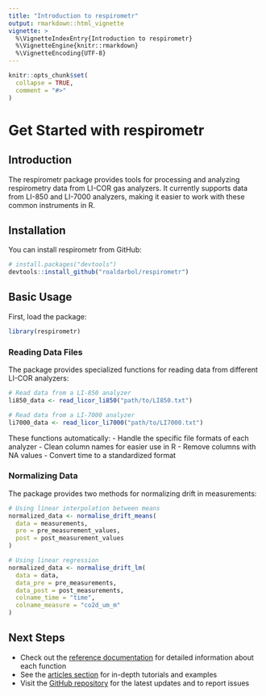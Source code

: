 ```yaml
---
title: "Introduction to respirometr"
output: rmarkdown::html_vignette
vignette: >
  %\VignetteIndexEntry{Introduction to respirometr}
  %\VignetteEngine{knitr::rmarkdown}
  %\VignetteEncoding{UTF-8}
---
```


```r
knitr::opts_chunk$set(
  collapse = TRUE,
  comment = "#>"
)
```

# Get Started with respirometr

## Introduction

The respirometr package provides tools for processing and analyzing respirometry data from LI-COR gas analyzers. It currently supports data from LI-850 and LI-7000 analyzers, making it easier to work with these common instruments in R.

## Installation

You can install respirometr from GitHub:

```r
# install.packages("devtools")
devtools::install_github("roaldarbol/respirometr")
```

## Basic Usage

First, load the package:

```r
library(respirometr)
```

### Reading Data Files

The package provides specialized functions for reading data from different LI-COR analyzers:

```r
# Read data from a LI-850 analyzer
li850_data <- read_licor_li850("path/to/LI850.txt")

# Read data from a LI-7000 analyzer
li7000_data <- read_licor_li7000("path/to/LI7000.txt")
```

These functions automatically:
- Handle the specific file formats of each analyzer
- Clean column names for easier use in R
- Remove columns with NA values
- Convert time to a standardized format

### Normalizing Data

The package provides two methods for normalizing drift in measurements:

```r
# Using linear interpolation between means
normalized_data <- normalise_drift_means(
  data = measurements,
  pre = pre_measurement_values,
  post = post_measurement_values
)

# Using linear regression
normalized_data <- normalise_drift_lm(
  data = data,
  data_pre = pre_measurements,
  data_post = post_measurements,
  colname_time = "time",
  colname_measure = "co2d_um_m"
)
```


## Next Steps

- Check out the [reference documentation](link_to_reference) for detailed information about each function
- See the [articles section](link_to_articles) for in-depth tutorials and examples
- Visit the [GitHub repository](link_to_github) for the latest updates and to report issues
